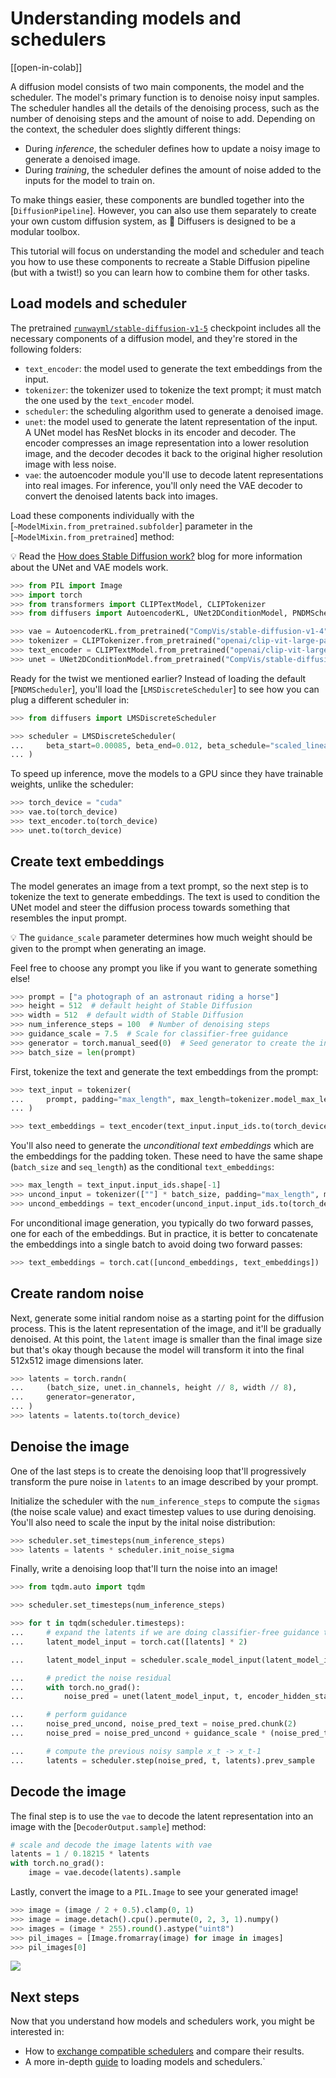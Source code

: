 <!--Copyright 2023 The HuggingFace Team. All rights reserved.

Licensed under the Apache License, Version 2.0 (the "License"); you may not use this file except in compliance with
the License. You may obtain a copy of the License at

http://www.apache.org/licenses/LICENSE-2.0

Unless required by applicable law or agreed to in writing, software distributed under the License is distributed on
an "AS IS" BASIS, WITHOUT WARRANTIES OR CONDITIONS OF ANY KIND, either express or implied. See the License for the
specific language governing permissions and limitations under the License.
-->

# Understanding models and schedulers

[[open-in-colab]]

A diffusion model consists of two main components, the model and the scheduler. The model's primary function is to denoise noisy input samples. The scheduler handles all the details of the denoising process, such as the number of denoising steps and the amount of noise to add. Depending on the context, the scheduler does slightly different things:

* During *inference*, the scheduler defines how to update a noisy image to generate a denoised image.
* During *training*, the scheduler defines the amount of noise added to the inputs for the model to train on.

To make things easier, these components are bundled together into the [`DiffusionPipeline`]. However, you can also use them separately to create your own custom diffusion system, as 🧨 Diffusers is designed to be a modular toolbox.

This tutorial will focus on understanding the model and scheduler and teach you how to use these components to recreate a Stable Diffusion pipeline (but with a twist!) so you can learn how to combine them for other tasks.

## Load models and scheduler

The pretrained [`runwayml/stable-diffusion-v1-5`](https://huggingface.co/runwayml/stable-diffusion-v1-5) checkpoint includes all the necessary components of a diffusion model, and they're stored in the following folders:

* `text_encoder`: the model used to generate the text embeddings from the input.
* `tokenizer`: the tokenizer used to tokenize the text prompt; it must match the one used by the `text_encoder` model.
* `scheduler`: the scheduling algorithm used to generate a denoised image.
* `unet`: the model used to generate the latent representation of the input. A UNet model has ResNet blocks in its encoder and decoder. The encoder compresses an image representation into a lower resolution image, and the decoder decodes it back to the original higher resolution image with less noise. 
* `vae`: the autoencoder module you'll use to decode latent representations into real images. For inference, you'll only need the VAE decoder to convert the denoised latents back into images.

Load these components individually with the [`~ModelMixin.from_pretrained.subfolder`] parameter in the [`~ModelMixin.from_pretrained`] method:

<Tip>

💡 Read the [How does Stable Diffusion work?](https://huggingface.co/blog/stable_diffusion#how-does-stable-diffusion-work) blog for more information about the UNet and VAE models work.

</Tip>

```py
>>> from PIL import Image
>>> import torch
>>> from transformers import CLIPTextModel, CLIPTokenizer
>>> from diffusers import AutoencoderKL, UNet2DConditionModel, PNDMScheduler

>>> vae = AutoencoderKL.from_pretrained("CompVis/stable-diffusion-v1-4", subfolder="vae")
>>> tokenizer = CLIPTokenizer.from_pretrained("openai/clip-vit-large-patch14")
>>> text_encoder = CLIPTextModel.from_pretrained("openai/clip-vit-large-patch14")
>>> unet = UNet2DConditionModel.from_pretrained("CompVis/stable-diffusion-v1-4", subfolder="unet")
```

Ready for the twist we mentioned earlier? Instead of loading the default [`PNDMScheduler`], you'll load the [`LMSDiscreteScheduler`] to see how you can plug a different scheduler in:

```py
>>> from diffusers import LMSDiscreteScheduler

>>> scheduler = LMSDiscreteScheduler(
...     beta_start=0.00085, beta_end=0.012, beta_schedule="scaled_linear", num_train_timesteps=1000
... )
```

To speed up inference, move the models to a GPU since they have trainable weights, unlike the scheduler:

```py
>>> torch_device = "cuda"
>>> vae.to(torch_device)
>>> text_encoder.to(torch_device)
>>> unet.to(torch_device)
```

## Create text embeddings

The model generates an image from a text prompt, so the next step is to tokenize the text to generate embeddings. The text is used to condition the UNet model and steer the diffusion process towards something that resembles the input prompt. 

<Tip>

💡 The `guidance_scale` parameter determines how much weight should be given to the prompt when generating an image.

</Tip>

Feel free to choose any prompt you like if you want to generate something else!

```py
>>> prompt = ["a photograph of an astronaut riding a horse"]
>>> height = 512  # default height of Stable Diffusion
>>> width = 512  # default width of Stable Diffusion
>>> num_inference_steps = 100  # Number of denoising steps
>>> guidance_scale = 7.5  # Scale for classifier-free guidance
>>> generator = torch.manual_seed(0)  # Seed generator to create the inital latent noise
>>> batch_size = len(prompt)
```

First, tokenize the text and generate the text embeddings from the prompt:

```py
>>> text_input = tokenizer(
...     prompt, padding="max_length", max_length=tokenizer.model_max_length, truncation=True, return_tensors="pt"
... )

>>> text_embeddings = text_encoder(text_input.input_ids.to(torch_device))[0]
```

You'll also need to generate the *unconditional text embeddings* which are the embeddings for the padding token. These need to have the same shape (`batch_size` and `seq_length`) as the conditional `text_embeddings`:

```py
>>> max_length = text_input.input_ids.shape[-1]
>>> uncond_input = tokenizer([""] * batch_size, padding="max_length", max_length=max_length, return_tensors="pt")
>>> uncond_embeddings = text_encoder(uncond_input.input_ids.to(torch_device))[0]
```

For unconditional image generation, you typically do two forward passes, one for each of the embeddings. But in practice, it is better to concatenate the embeddings into a single batch to avoid doing two forward passes:

```py
>>> text_embeddings = torch.cat([uncond_embeddings, text_embeddings])
```

## Create random noise

Next, generate some initial random noise as a starting point for the diffusion process. This is the latent representation of the image, and it'll be gradually denoised. At this point, the `latent` image is smaller than the final image size but that's okay though because the model will transform it into the final 512x512 image dimensions later.

```py
>>> latents = torch.randn(
...     (batch_size, unet.in_channels, height // 8, width // 8),
...     generator=generator,
... )
>>> latents = latents.to(torch_device)
```

## Denoise the image

One of the last steps is to create the denoising loop that'll progressively transform the pure noise in `latents` to an image described by your prompt. 

Initialize the scheduler with the `num_inference_steps` to compute the `sigmas` (the noise scale value) and exact timestep values to use during denoising. You'll also need to scale the input by the inital noise distribution:

```py
>>> scheduler.set_timesteps(num_inference_steps)
>>> latents = latents * scheduler.init_noise_sigma
```

Finally, write a denoising loop that'll turn the noise into an image!

```py
>>> from tqdm.auto import tqdm

>>> scheduler.set_timesteps(num_inference_steps)

>>> for t in tqdm(scheduler.timesteps):
...     # expand the latents if we are doing classifier-free guidance to avoid doing two forward passes.
...     latent_model_input = torch.cat([latents] * 2)

...     latent_model_input = scheduler.scale_model_input(latent_model_input, timestep=t)

...     # predict the noise residual
...     with torch.no_grad():
...         noise_pred = unet(latent_model_input, t, encoder_hidden_states=text_embeddings).sample

...     # perform guidance
...     noise_pred_uncond, noise_pred_text = noise_pred.chunk(2)
...     noise_pred = noise_pred_uncond + guidance_scale * (noise_pred_text - noise_pred_uncond)

...     # compute the previous noisy sample x_t -> x_t-1
...     latents = scheduler.step(noise_pred, t, latents).prev_sample
```

## Decode the image

The final step is to use the `vae` to decode the latent representation into an image with the [`DecoderOutput.sample`] method:

```py
# scale and decode the image latents with vae
latents = 1 / 0.18215 * latents
with torch.no_grad():
    image = vae.decode(latents).sample
```

Lastly, convert the image to a `PIL.Image` to see your generated image!

```py
>>> image = (image / 2 + 0.5).clamp(0, 1)
>>> image = image.detach().cpu().permute(0, 2, 3, 1).numpy()
>>> images = (image * 255).round().astype("uint8")
>>> pil_images = [Image.fromarray(image) for image in images]
>>> pil_images[0]
```

<div class="flex justify-center">
    <img src="https://huggingface.co/blog/assets/98_stable_diffusion/stable_diffusion_k_lms.png"/>
</div>

## Next steps

Now that you understand how models and schedulers work, you might be interested in:

* How to [exchange compatible schedulers](using-diffusers/schedulers#changing-the-scheduler) and compare their results.
* A more in-depth [guide](using-diffusers/loading#loading-models) to loading models and schedulers.`